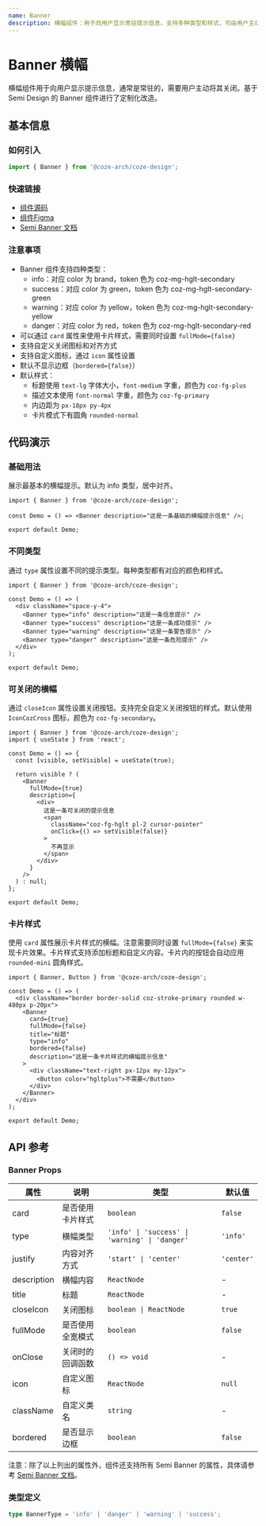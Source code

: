```yaml
---
name: Banner
description: 横幅组件：用于向用户显示常驻提示信息，支持多种类型和样式，可由用户主动关闭。
---
```


# Banner 横幅

横幅组件用于向用户显示提示信息，通常是常驻的，需要用户主动将其关闭。基于 Semi Design 的 Banner 组件进行了定制化改造。

## 基本信息

### 如何引入

```ts
import { Banner } from '@coze-arch/coze-design';
```

### 快速链接

- [组件源码](https://github.com/coze-dev/rush-arch/tree/main/packages/components/coze-design/src/components/banner)
- [组件Figma](https://www.figma.com/design/mbTx00rwR5YumfWuxAXAIH/CDS-2.0?node-id=10696-161056&m=dev)
- [Semi Banner 文档](https://semi.design/zh-CN/feedback/banner)

### 注意事项

- Banner 组件支持四种类型：
  - info：对应 color 为 brand，token 色为 coz-mg-hglt-secondary
  - success：对应 color 为 green，token 色为 coz-mg-hglt-secondary-green
  - warning：对应 color 为 yellow，token 色为 coz-mg-hglt-secondary-yellow
  - danger：对应 color 为 red，token 色为 coz-mg-hglt-secondary-red
- 可以通过 `card` 属性来使用卡片样式，需要同时设置 `fullMode={false}`
- 支持自定义关闭图标和对齐方式
- 支持自定义图标，通过 `icon` 属性设置
- 默认不显示边框（`bordered={false}`）
- 默认样式：
  - 标题使用 `text-lg` 字体大小，`font-medium` 字重，颜色为 `coz-fg-plus`
  - 描述文本使用 `font-normal` 字重，颜色为 `coz-fg-primary`
  - 内边距为 `px-18px py-4px`
  - 卡片模式下有圆角 `rounded-normal`

## 代码演示

### 基础用法

展示最基本的横幅提示。默认为 info 类型，居中对齐。

```tsx preview
import { Banner } from '@coze-arch/coze-design';

const Demo = () => <Banner description="这是一条基础的横幅提示信息" />;

export default Demo;
```

### 不同类型

通过 `type` 属性设置不同的提示类型。每种类型都有对应的颜色和样式。

```tsx preview
import { Banner } from '@coze-arch/coze-design';

const Demo = () => (
  <div className="space-y-4">
    <Banner type="info" description="这是一条信息提示" />
    <Banner type="success" description="这是一条成功提示" />
    <Banner type="warning" description="这是一条警告提示" />
    <Banner type="danger" description="这是一条危险提示" />
  </div>
);

export default Demo;
```

### 可关闭的横幅

通过 `closeIcon` 属性设置关闭按钮。支持完全自定义关闭按钮的样式。默认使用 `IconCozCross` 图标，颜色为 `coz-fg-secondary`。

```tsx preview
import { Banner } from '@coze-arch/coze-design';
import { useState } from 'react';

const Demo = () => {
  const [visible, setVisible] = useState(true);

  return visible ? (
    <Banner
      fullMode={true}
      description={
        <div>
          这是一条可关闭的提示信息
          <span
            className="coz-fg-hglt pl-2 cursor-pointer"
            onClick={() => setVisible(false)}
          >
            不再显示
          </span>
        </div>
      }
    />
  ) : null;
};

export default Demo;
```

### 卡片样式

使用 `card` 属性展示卡片样式的横幅。注意需要同时设置 `fullMode={false}` 来实现卡片效果。卡片样式支持添加标题和自定义内容。卡片内的按钮会自动应用 `rounded-mini` 圆角样式。

```tsx preview
import { Banner, Button } from '@coze-arch/coze-design';

const Demo = () => (
  <div className="border border-solid coz-stroke-primary rounded w-480px p-20px">
    <Banner
      card={true}
      fullMode={false}
      title="标题"
      type="info"
      bordered={false}
      description="这是一条卡片样式的横幅提示信息"
    >
      <div className="text-right px-12px my-12px">
        <Button color="hgltplus">不需要</Button>
      </div>
    </Banner>
  </div>
);

export default Demo;
```

## API 参考

### Banner Props

| 属性        | 说明             | 类型                                           | 默认值     |
| ----------- | ---------------- | ---------------------------------------------- | ---------- |
| card        | 是否使用卡片样式 | `boolean`                                      | `false`    |
| type        | 横幅类型         | `'info' \| 'success' \| 'warning' \| 'danger'` | `'info'`   |
| justify     | 内容对齐方式     | `'start' \| 'center'`                          | `'center'` |
| description | 横幅内容         | `ReactNode`                                    | -          |
| title       | 标题             | `ReactNode`                                    | -          |
| closeIcon   | 关闭图标         | `boolean \| ReactNode`                         | `true`     |
| fullMode    | 是否使用全宽模式 | `boolean`                                      | `false`    |
| onClose     | 关闭时的回调函数 | `() => void`                                   | -          |
| icon        | 自定义图标       | `ReactNode`                                    | `null`     |
| className   | 自定义类名       | `string`                                       | -          |
| bordered    | 是否显示边框     | `boolean`                                      | `false`    |

注意：除了以上列出的属性外，组件还支持所有 Semi Banner 的属性，具体请参考 [Semi Banner 文档](https://semi.design/zh-CN/feedback/banner#API参考)。

### 类型定义

```ts
type BannerType = 'info' | 'danger' | 'warning' | 'success';
```
